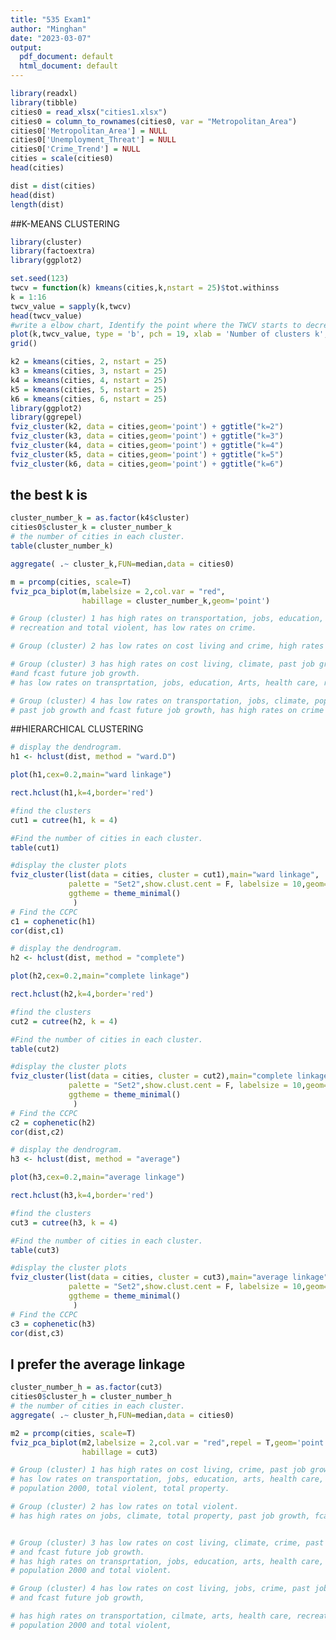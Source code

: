 ```yaml
---
title: "535 Exam1"
author: "Minghan"
date: "2023-03-07"
output:
  pdf_document: default
  html_document: default
---
```

```r
library(readxl)
library(tibble)
cities0 = read_xlsx("cities1.xlsx") 
cities0 = column_to_rownames(cities0, var = "Metropolitan_Area")
cities0['Metropolitan_Area'] = NULL
cities0['Unemployment_Threat'] = NULL
cities0['Crime_Trend'] = NULL
cities = scale(cities0)
head(cities)
```

```r
dist = dist(cities)
head(dist)
length(dist)
```
##K-MEANS CLUSTERING
```r
library(cluster)
library(factoextra)
library(ggplot2)

set.seed(123)
twcv = function(k) kmeans(cities,k,nstart = 25)$tot.withinss
k = 1:16
twcv_value = sapply(k,twcv)
head(twcv_value)
#write a elbow chart, Identify the point where the TWCV starts to decrease slowly
plot(k,twcv_value, type = 'b', pch = 19, xlab = 'Number of clusters k', ylab = 'TWCV')
grid()
```

```r
k2 = kmeans(cities, 2, nstart = 25)
k3 = kmeans(cities, 3, nstart = 25)
k4 = kmeans(cities, 4, nstart = 25)
k5 = kmeans(cities, 5, nstart = 25)
k6 = kmeans(cities, 6, nstart = 25)
library(ggplot2)
library(ggrepel)
fviz_cluster(k2, data = cities,geom='point') + ggtitle("k=2")
fviz_cluster(k3, data = cities,geom='point') + ggtitle("k=3")
fviz_cluster(k4, data = cities,geom='point') + ggtitle("k=4")
fviz_cluster(k5, data = cities,geom='point') + ggtitle("k=5")
fviz_cluster(k6, data = cities,geom='point') + ggtitle("k=6")
```
## the best k is 

```r
cluster_number_k = as.factor(k4$cluster)
cities0$cluster_k = cluster_number_k
# the number of cities in each cluster.
table(cluster_number_k)
```


```r
aggregate( .~ cluster_k,FUN=median,data = cities0)
```

```r
m = prcomp(cities, scale=T)
fviz_pca_biplot(m,labelsize = 2,col.var = "red",
                habillage = cluster_number_k,geom='point')
```

```r
# Group (cluster) 1 has high rates on transportation, jobs, education, arts, health care, 
# recreation and total violent, has low rates on crime.

# Group (cluster) 2 has low rates on cost living and crime, high rates on others.

# Group (cluster) 3 has high rates on cost living, climate, past job growth 
#and fcast future job growth.
# has low rates on transprtation, jobs, education, Arts, health care, recreation and population 2000

# Group (cluster) 4 has low rates on transportation, jobs, climate, population 2000, total violent,
# past job growth and fcast future job growth, has high rates on crime

```

##HIERARCHICAL CLUSTERING

```r
# display the dendrogram.
h1 <- hclust(dist, method = "ward.D")

plot(h1,cex=0.2,main="ward linkage")

rect.hclust(h1,k=4,border='red')

#find the clusters
cut1 = cutree(h1, k = 4)

#Find the number of cities in each cluster.
table(cut1)

#display the cluster plots
fviz_cluster(list(data = cities, cluster = cut1),main="ward linkage",
             palette = "Set2",show.clust.cent = F, labelsize = 10,geom='point',
             ggtheme = theme_minimal()
              )
# Find the CCPC
c1 = cophenetic(h1)
cor(dist,c1)
```

```r
# display the dendrogram.
h2 <- hclust(dist, method = "complete")

plot(h2,cex=0.2,main="complete linkage")

rect.hclust(h2,k=4,border='red')

#find the clusters
cut2 = cutree(h2, k = 4)

#Find the number of cities in each cluster.
table(cut2)

#display the cluster plots
fviz_cluster(list(data = cities, cluster = cut2),main="complete linkage",
             palette = "Set2",show.clust.cent = F, labelsize = 10,geom='point',
             ggtheme = theme_minimal()
              )
# Find the CCPC
c2 = cophenetic(h2)
cor(dist,c2)
```

```r
# display the dendrogram.
h3 <- hclust(dist, method = "average")

plot(h3,cex=0.2,main="average linkage")

rect.hclust(h3,k=4,border='red')

#find the clusters
cut3 = cutree(h3, k = 4)

#Find the number of cities in each cluster.
table(cut3)

#display the cluster plots
fviz_cluster(list(data = cities, cluster = cut3),main="average linkage",
             palette = "Set2",show.clust.cent = F, labelsize = 10,geom='point',
             ggtheme = theme_minimal()
              )
# Find the CCPC
c3 = cophenetic(h3)
cor(dist,c3)
```
## I prefer the average linkage

```r
cluster_number_h = as.factor(cut3)
cities0$cluster_h = cluster_number_h
# the number of cities in each cluster.
aggregate( .~ cluster_h,FUN=median,data = cities0)
```
```r
m2 = prcomp(cities, scale=T)
fviz_pca_biplot(m2,labelsize = 2,col.var = "red",repel = T,geom='point',
                habillage = cut3)
```

```r
# Group (cluster) 1 has high rates on cost living, crime, past job growth
# has low rates on transportation, jobs, education, arts, health care, recreation, 
# population 2000, total violent, total property.

# Group (cluster) 2 has low rates on total violent.
# has high rates on jobs, climate, total property, past job growth, fcast future job growth.


# Group (cluster) 3 has low rates on cost living, climate, crime, past job growth 
# and fcast future job growth.
# has high rates on transprtation, jobs, education, arts, health care, recreation, 
# population 2000 and total violent.

# Group (cluster) 4 has low rates on cost living, jobs, crime, past job growth 
# and fcast future job growth, 

# has high rates on transportation, cilmate, arts, health care, recreation, 
# population 2000 and total violent,


```

